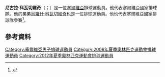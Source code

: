 '''尼古拉·科瓦切維奇'''（{{lang-sr|Никола Ковачевић}}；{{bd|1983年|2月14日}}）是一位[[塞爾維亞|塞爾維亞]]排球運動員。他代表塞爾維亞國家排球隊。他的弟弟[[烏羅什·科瓦切維奇|烏羅什·科瓦切維奇]]也是一位排球運動員。他也代表塞爾維亞國家排球隊參賽<ref>{{Cite web|url=http://www.legavolley.it/NewsLeggi.asp?tipo=3&ID=29758|title=Un'altra perla slava nel forziere dell'Andreoli|publisher=Legavolley|date=2010-06-20|accessdate=2010-09-27|archive-date=2015-02-22|archive-url=https://web.archive.org/web/20150222151807/http://www.legavolley.it/NewsLeggi.asp?tipo=3&ID=29758|dead-url=no}}</ref>。

==參考資料==
{{Reflist}}
{{DEFAULTSORT:Kovačević, Nikola}}
[[Category:塞爾維亞男子排球運動員|Category:塞爾維亞男子排球運動員]]
[[Category:2008年夏季奧林匹克運動會排球運動員|Category:2008年夏季奧林匹克運動會排球運動員]]
[[Category:2012年夏季奧林匹克運動會排球運動員|Category:2012年夏季奧林匹克運動會排球運動員]]